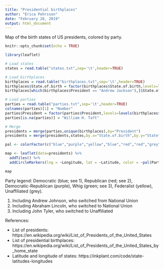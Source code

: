 ---
title: "Presidential birthplaces"
author: "Erica Pehrsson"
date: "February 28, 2019"
output: html_document
---

Map of the birth states of US presidents, colored by party. 

```{r setup, include=FALSE}
knitr::opts_chunk$set(echo = TRUE)
```

```{r load library, include=FALSE}
library(leaflet)
```

```{r birthplaces data frame, echo=FALSE}
# Load states
states = read.table("states.txt",sep='\t',header=TRUE)

# Load birthplaces
birthplaces = read.table("birthplaces.txt",sep='\t',header=TRUE)
birthplaces$State.of.birth = factor(birthplaces$State.of.birth,levels=levels(states$State))
birthplaces[which(birthplaces$President == "Andrew Jackson"),]$State.of.birth = "South Carolina"

# Load parties
parties = read.table("parties.txt",sep='\t',header=TRUE)
colnames(parties)[1] = "Number"
parties$President = factor(parties$President,levels=levels(birthplaces$President))
parties[is.na(parties)] = "William H. Taft"

# Merge
presidents = merge(parties,unique(birthplaces),by="President")
presidents = merge(presidents,states,by.x="State.of.birth",by.y="State")
```

```{r make map, echo=FALSE}
pal <- colorFactor(c("blue","purple","yellow","blue","red","red","grey","green","green"), presidents$Party)

map <- leaflet(data=presidents) %>%
  addTiles() %>%
  addCircleMarkers(lng = ~Longitude, lat = ~Latitude, color = ~pal(Party), label= ~President, clusterOptions = markerClusterOptions())

map
```

Party legend: Democratic (blue; see 1), Republican (red; see 2), Democratic-Republican (purple), Whig (green; see 3), Federalist (yellow), Unaffiliated (grey).

1. Including Andrew Johnson, who switched from National Union
2. Including Abraham Lincoln, who switched to National Union
3. Including John Tyler, who switched to Unaffiliated

References:

* List of presidents: https://en.wikipedia.org/wiki/List_of_Presidents_of_the_United_States 
* List of presidential birthplaces: https://en.wikipedia.org/wiki/List_of_Presidents_of_the_United_States_by_home_state
* Latitude and longitude of states: https://inkplant.com/code/state-latitudes-longitudes